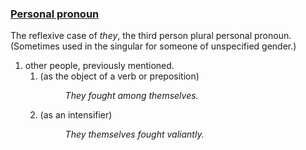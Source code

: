 ===[[Personal pronoun]]===
The reflexive case of ''they'', the third person plural personal pronoun. (Sometimes used in the singular for someone of unspecified gender.)

#other people, previously mentioned.
##(as the object of a verb or preposition)
##:''They fought among themselves.''
##(as an intensifier)
##:''They themselves fought valiantly.''